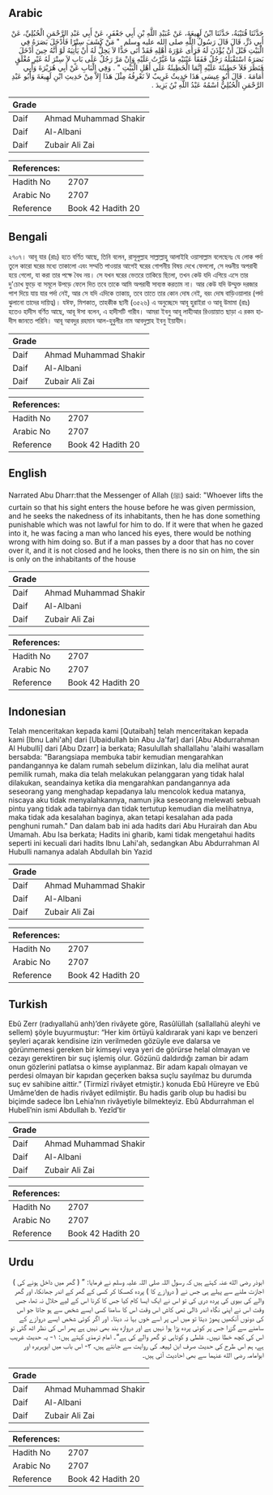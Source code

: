 ## Arabic


<div dir="rtl" lang="ar" style={{fontSize:'larger',backgroundColor:'#f8f9fa',padding:20}}>
حَدَّثَنَا قُتَيْبَةُ، حَدَّثَنَا ابْنُ لَهِيعَةَ، عَنْ عُبَيْدِ اللَّهِ بْنِ أَبِي جَعْفَرٍ، عَنْ أَبِي عَبْدِ الرَّحْمَنِ الْحُبُلِيِّ، عَنْ أَبِي ذَرٍّ، قَالَ قَالَ رَسُولُ اللَّهِ صلى الله عليه وسلم ‏ "‏ مَنْ كَشَفَ سِتْرًا فَأَدْخَلَ بَصَرَهُ فِي الْبَيْتِ قَبْلَ أَنْ يُؤْذَنَ لَهُ فَرَأَى عَوْرَةَ أَهْلِهِ فَقَدْ أَتَى حَدًّا لاَ يَحِلُّ لَهُ أَنْ يَأْتِيَهُ لَوْ أَنَّهُ حِينَ أَدْخَلَ بَصَرَهُ اسْتَقْبَلَهُ رَجُلٌ فَفَقَأَ عَيْنَيْهِ مَا غَيَّرْتُ عَلَيْهِ وَإِنْ مَرَّ رَجُلٌ عَلَى بَابٍ لاَ سِتْرَ لَهُ غَيْرِ مُغْلَقٍ فَنَظَرَ فَلاَ خَطِيئَةَ عَلَيْهِ إِنَّمَا الْخَطِيئَةُ عَلَى أَهْلِ الْبَيْتِ ‏"‏ ‏.‏ وَفِي الْبَابِ عَنْ أَبِي هُرَيْرَةَ وَأَبِي أُمَامَةَ ‏.‏ قَالَ أَبُو عِيسَى هَذَا حَدِيثٌ غَرِيبٌ لاَ نَعْرِفُهُ مِثْلَ هَذَا إِلاَّ مِنْ حَدِيثِ ابْنِ لَهِيعَةَ وَأَبُو عَبْدِ الرَّحْمَنِ الْحُبُلِيُّ اسْمُهُ عَبْدُ اللَّهِ بْنُ يَزِيدَ ‏.‏
</div>
<div style={{backgroundColor:'#f8f9fa',padding:20, marginBottom: 10}}><table> <thead> <tr> <th>Grade</th> <th></th> </tr> </thead> <tbody> <tr><td>Daif</td><td>Ahmad Muhammad Shakir</td></tr><tr><td>Daif</td><td>Al-Albani</td></tr><tr><td>Daif</td><td>Zubair Ali Zai</td></tr></tbody></table><table> <thead> <tr> <th>References:</th> <th></th> </tr> </thead> <tbody><tr><td>Hadith No</td><td>2707</td></tr><tr><td>Arabic No</td><td>2707</td></tr><tr><td>Reference</td><td>Book 42 Hadith 20</td></tr></tbody></table></div>

## Bengali


<div dir="ltr" lang="bn" style={{fontSize:'larger',backgroundColor:'#f8f9fa',padding:20}}>
২৭০৭। আবূ যার (রাঃ) হতে বর্ণিত আছে, তিনি বলেন, রাসূলুল্লাহ সাল্লাল্লাহু আলাইহি ওয়াসাল্লাম বলেছেনঃ যে লোক পর্দা তুলে কারো ঘরের মধ্যে তাকালো এবং সম্মতি পাওয়ার আগেই ঘরের গোপনীয় বিষয় দেখে ফেললো, সে দণ্ডনীয় অপরাধী হয়ে গেলো, যা করা তার পক্ষে বৈধ নয়। সে যখন ঘরের ভেতরে তাকিয়ে ছিলো, তখন কেউ যদি এগিয়ে এসে তার দু'চোখ ফুড়ে বা সমূলে উপড়ে ফেলে দিত তবে তাকে আমি অপরাধী সাব্যস্ত করতাম না। আর কেউ যদি উম্মুক্ত দরজার পাশ দিয়ে যায় যার পর্দা নেই, আর সে যদি এদিকে তাকায়, তবে তাতে তার কোন দোষ নেই, বরং দোষ বাড়িওয়ালার (পর্দা ঝুলানো তাদের দায়িত্ব)। যঈফ, মিশকাত, তাহকীক ছানী (৩৫২৬) এ অনুচ্ছেদে আবূ হুরাইরা ও আবূ উমামা (রাঃ) হতেও হাদীস বর্ণিত আছে, আবূ ঈসা বলেন, এ হাদীসটি গারীব। আমরা ইবনু আবূ লাহীআর রিওয়ায়াত ছাড়া এ রকম হাদীস জানতে পরিনি। আবূ আবদুর রহমান আল-হুবুলীর নাম আবদুল্লাহ ইবনু ইয়াযীদ।
</div>
<div style={{backgroundColor:'#f8f9fa',padding:20, marginBottom: 10}}><table> <thead> <tr> <th>Grade</th> <th></th> </tr> </thead> <tbody> <tr><td>Daif</td><td>Ahmad Muhammad Shakir</td></tr><tr><td>Daif</td><td>Al-Albani</td></tr><tr><td>Daif</td><td>Zubair Ali Zai</td></tr></tbody></table><table> <thead> <tr> <th>References:</th> <th></th> </tr> </thead> <tbody><tr><td>Hadith No</td><td>2707</td></tr><tr><td>Arabic No</td><td>2707</td></tr><tr><td>Reference</td><td>Book 42 Hadith 20</td></tr></tbody></table></div>

## English


<div dir="ltr" lang="en" style={{fontSize:'larger',backgroundColor:'#f8f9fa',padding:20}}>
Narrated Abu Dharr:that the Messenger of Allah (ﷺ) said: "Whoever lifts the curtain so that his sight enters the house before he was given permission, and he seeks the nakedness of its inhabitants, then he has done something punishable which was not lawful for him to do. If it were that when he gazed into it, he was facing a man who lanced his eyes, there would be nothing wrong with him doing so. But if a man passes by a door that has no cover over it, and it is not closed and he looks, then there is no sin on him, the sin is only on the inhabitants of the house
</div>
<div style={{backgroundColor:'#f8f9fa',padding:20, marginBottom: 10}}><table> <thead> <tr> <th>Grade</th> <th></th> </tr> </thead> <tbody> <tr><td>Daif</td><td>Ahmad Muhammad Shakir</td></tr><tr><td>Daif</td><td>Al-Albani</td></tr><tr><td>Daif</td><td>Zubair Ali Zai</td></tr></tbody></table><table> <thead> <tr> <th>References:</th> <th></th> </tr> </thead> <tbody><tr><td>Hadith No</td><td>2707</td></tr><tr><td>Arabic No</td><td>2707</td></tr><tr><td>Reference</td><td>Book 42 Hadith 20</td></tr></tbody></table></div>

## Indonesian


<div dir="ltr" lang="id" style={{fontSize:'larger',backgroundColor:'#f8f9fa',padding:20}}>
Telah menceritakan kepada kami [Qutaibah] telah menceritakan kepada kami [Ibnu Lahi'ah] dari [Ubaidullah bin Abu Ja'far] dari [Abu Abdurrahman Al Hubulli] dari [Abu Dzarr] ia berkata; Rasulullah shallallahu 'alaihi wasallam bersabda: "Barangsiapa membuka tabir kemudian mengarahkan pandangannya ke dalam rumah sebelum diizinkan, lalu dia melihat aurat pemilik rumah, maka dia telah melakukan pelanggaran yang tidak halal dilakukan, seandainya ketika dia mengarahkan pandangannya ada seseorang yang menghadap kepadanya lalu mencolok kedua matanya, niscaya aku tidak menyalahkannya, namun jika seseorang melewati sebuah pintu yang tidak ada tabirnya dan tidak tertutup kemudian dia melihatnya, maka tidak ada kesalahan baginya, akan tetapi kesalahan ada pada penghuni rumah." Dan dalam bab ini ada hadits dari Abu Hurairah dan Abu Umamah. Abu Isa berkata; Hadits ini gharib, kami tidak mengetahui hadits seperti ini kecuali dari hadits Ibnu Lahi'ah, sedangkan Abu Abdurrahman Al Hubulli namanya adalah Abdullah bin Yazid
</div>
<div style={{backgroundColor:'#f8f9fa',padding:20, marginBottom: 10}}><table> <thead> <tr> <th>Grade</th> <th></th> </tr> </thead> <tbody> <tr><td>Daif</td><td>Ahmad Muhammad Shakir</td></tr><tr><td>Daif</td><td>Al-Albani</td></tr><tr><td>Daif</td><td>Zubair Ali Zai</td></tr></tbody></table><table> <thead> <tr> <th>References:</th> <th></th> </tr> </thead> <tbody><tr><td>Hadith No</td><td>2707</td></tr><tr><td>Arabic No</td><td>2707</td></tr><tr><td>Reference</td><td>Book 42 Hadith 20</td></tr></tbody></table></div>

## Turkish


<div dir="ltr" lang="tr" style={{fontSize:'larger',backgroundColor:'#f8f9fa',padding:20}}>
Ebû Zerr (radıyallahü anh)’den rivâyete göre, Rasûlüllah (sallallahü aleyhi ve sellem) şöyle buyurmuştur: “Her kim örtüyü kaldırarak yani kapı ve benzeri şeyleri açarak kendisine izin verilmeden gözüyle eve dalarsa ve görünmemesi gereken bir kimseyi veya yeri de görürse helal olmayan ve cezayı gerektiren bir suç işlemiş olur. Gözünü daldırdığı zaman bir adam onun gözlerini patlatsa o kimse ayıplanmaz. Bir adam kapalı olmayan ve perdesi olmayan bir kapıdan geçerken baksa suçlu sayılmaz bu durumda suç ev sahibine aittir.” (Tirmizî rivâyet etmiştir.) konuda Ebû Hüreyre ve Ebû Umâme’den de hadis rivâyet edilmiştir. Bu hadis garib olup bu hadisi bu biçimde sadece İbn Lehia’nın rivâyetiyle bilmekteyiz. Ebû Abdurrahman el Hubelî’nin ismi Abdullah b. Yezîd’tir
</div>
<div style={{backgroundColor:'#f8f9fa',padding:20, marginBottom: 10}}><table> <thead> <tr> <th>Grade</th> <th></th> </tr> </thead> <tbody> <tr><td>Daif</td><td>Ahmad Muhammad Shakir</td></tr><tr><td>Daif</td><td>Al-Albani</td></tr><tr><td>Daif</td><td>Zubair Ali Zai</td></tr></tbody></table><table> <thead> <tr> <th>References:</th> <th></th> </tr> </thead> <tbody><tr><td>Hadith No</td><td>2707</td></tr><tr><td>Arabic No</td><td>2707</td></tr><tr><td>Reference</td><td>Book 42 Hadith 20</td></tr></tbody></table></div>

## Urdu


<div dir="rtl" lang="ur" style={{fontSize:'larger',backgroundColor:'#f8f9fa',padding:20}}>
ابوذر رضی الله عنہ کہتے ہیں کہ رسول اللہ صلی اللہ علیہ وسلم نے فرمایا: ” ( گھر میں داخل ہونے کی ) اجازت ملنے سے پہلے ہی جس نے ( دروازے کا ) پردہ کھسکا کر کسی کے گھر کے اندر جھانکا، اور گھر والے کی بیوی کی پردہ دری کی تو اس نے ایک ایسا کام کیا جس کا کرنا اس کے لیے حلال نہ تھا، جس وقت اس نے اپنی نگاہ اندر ڈالی تھی کاش اس وقت اس کا سامنا کسی ایسے شخص سے ہو جاتا جو اس کی دونوں آنکھیں پھوڑ دیتا تو میں اس پر اسے خوں بہا نہ دیتا۔ اور اگر کوئی شخص ایسے دروازے کے سامنے سے گزرا جس پر کوئی پردہ پڑا ہوا نہیں ہے اور دروازہ بند بھی نہیں ہے پھر اس کی نظر اٹھ گئی تو اس کی کچھ خطا نہیں۔ غلطی و کوتاہی تو گھر والے کی ہے“۔ امام ترمذی کہتے ہیں: ۱- یہ حدیث غریب ہے، ہم اس طرح کی حدیث صرف ابن لہیعہ کی روایت سے جانتے ہیں، ۳- اس باب میں ابوہریرہ اور ابوامامہ رضی الله عنہما سے بھی احادیث آئی ہیں۔
</div>
<div style={{backgroundColor:'#f8f9fa',padding:20, marginBottom: 10}}><table> <thead> <tr> <th>Grade</th> <th></th> </tr> </thead> <tbody> <tr><td>Daif</td><td>Ahmad Muhammad Shakir</td></tr><tr><td>Daif</td><td>Al-Albani</td></tr><tr><td>Daif</td><td>Zubair Ali Zai</td></tr></tbody></table><table> <thead> <tr> <th>References:</th> <th></th> </tr> </thead> <tbody><tr><td>Hadith No</td><td>2707</td></tr><tr><td>Arabic No</td><td>2707</td></tr><tr><td>Reference</td><td>Book 42 Hadith 20</td></tr></tbody></table></div>